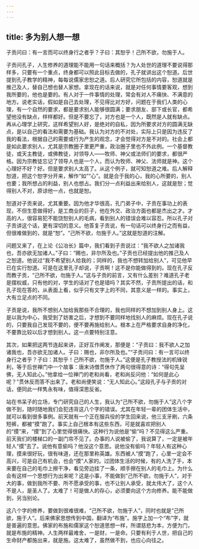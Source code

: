 ```yaml
---
---
---
```

title: 多为别人想一想
---




子贡问曰：有一言而可以终身行之者乎？子曰：其恕乎！己所不欲，勿施于人。

子贡问孔子，人生修养的道理能不能用一句话来概括？为人处世的道理不要说得那样多，只要有一个重点，终身都可以照此目标去做的，孔子就讲出这个恕道。后世提到孔子教学的精神，每每说儒家忠恕之道。后人研究它所包括的内容，恕道就是推己及人，替自己想也替人家想。拿现在的话来说，就是对任何事情要客观，想到我所要的，他也是要的。有人对于一件事情的处理，常会有对人不痛快、不满意的地方。说老实话，假如是自己去处理，不见得比对方好，问题在于我们人类的心理，有一个自然的要求，都是要求别人能够很圆满；要求朋友、部下或长官，都希望他没有缺点，样样都好。但是不要忘了，对方也是一个人，既然是人就有缺点。再从心理学上研究，这样希望别人好，是绝对的自私，因为所要求对方的圆满无缺点，是以自己的看法和需要为基础。我认为对方的不对处，实际上只是因为违反了我的看法，根据自己的需要或行为产生的观念，才会觉得对方是不对的。社会上都是如此要求别人，尤其是宗教圈子里更严重，政治圈子里也不外此例。一个基督教徒，或天主教徒，或佛教徒，对领导人——牧师、神父或法师们的要求，都很严格。因为宗教徒忘记了领导人也是一个人，而认为牧师、神父、法师就是神。这个心理好不好？好。但是要求别人太高了。从这个例子，就可知恕道之难。后人解释恕道，把这个恕字分开来，解作“如”“心”。就是合于我的心，我的心所要的，别人也要；我所想占的利益，别人也想占。我们分一点利益出来给别人，这就是恕；觉得别人不对，原谅他一点，也就是恕。

恕道对子贡来说，尤其重要。因为他才华很高，孔门弟子中，子贡在事功上的表现，不但生意做得好，是工商业的巨子，他在外交、政治方面也都是杰出之才。才高的人，很容易犯不能饶恕别人的毛病，看到别人的错误会难以容忍。所以孔子对子贡讲这个话，更有深切的意义。他答复子贡说，有一句话可以终身行之而有益，但很难做到的，就是“恕”。“己所不欲，勿施于人。”这就是恕道的注解。

问题又来了，在上论《公冶长》篇中，我们看到子贡说过：“我不欲人之加诸我也，吾亦欲无加诸人。”子曰：“赐也，非尔所及也。”子贡也已经提出他的推己及人之恕道。他说过“我不希望别人给我的；同样的，我也不想转加给别人”，可见他早已在实行恕道。可是在这里孔子却说，子贡啊！这不是你能做得到的。现在孔子反而教子贡，“己所不欲，勿施于人。”这与子贡的前言，又有什么差别？难道孔子老是摆权威，只有他的对，学生的话对了也是错吗？其实不然，子贡所提出的话，和孔子现在答的，从表面上看，似乎只有文字上的不同，其意义是一样的。事实上，大有立足点的不同。

子贡是说，我所不想别人加给我那些不合理的，我也同样的不想加到别人身上。这是以我为中心，我受到了妨害之后，才想到不要同样地找别人的麻烦。现在孔子说的，只要我自己发现不要的，便不要再施给别人。根本上在严格要求自身的净化，不要靠比较以后才想到别人。这一点要特别注意。

其次，如果把这两节连起来讲，正好互作阐发，那便是：“子贡曰：我不欲人之加诸我也，吾亦欲无加诸人。子曰：赐也，非尔所及也。”“子贡问曰：有一言可以终身行之者乎？子曰：其恕乎！己所不欲，勿施于人。”这便是孔子教授法的机锋锐利，等于后世禅门中一个故事：唐末诗僧贯休作了两句很得意的诗：“得句先呈佛，无人知此心。”他拿给一位禅门的老和尚看，老和尚反问他：“如何是此心呢？”贯休反而答不出来了。老和尚便笑说：“无人知此心。”这段孔子与子贡的对话，便同此一样隽永有味，值得深思反省。

站在书呆子的立场，专门研究自己的人生，我认为“己所不欲，勿施于人”这八个字做不到，随时随地我们会犯违背这八个字的错误。尤其在年轻一辈的团体生活中，就可以看到很多事例。前天就有一个正在服兵役的学生回来说，他三支牙刷，六条短裤，都被“摸”跑了。事实上自己根本有这些东西，可是就喜欢把别人的“摸”来，“摸”到了心里觉得很痛快。这种行为说他是“偷”吗？不见得这么严重。前天我们的楼梯口的一副门帘不见了。办事的人说被偷了，我说算了，一定是被年轻人“摸”去了。说他有意偷吗？他没这个意思。说他没有偷吗？年轻人有这种心理，摸来很好玩，很有味道，还在那里称英雄。东西被人“摸”跑了，心里一定会不高兴，可是自己有机会，也会“摸”人家的。过团体生活的时候，有的人洗了手，本来要在自己的毛巾上擦干净，看见旁边挂了一条，顺手擦在别人的毛巾上。为什么会有这样一个思想行为出来呢？这是小事，不能做到“己所不欲，勿施于人”，对于大的事，做到我所不要、所不愿承受的事，也不让别人承受，就太伟大了，这个人不是人，是圣人了。太难了！可是做人的存心，必须要向这个方向修养。能不能做到，另当别论。

这八个字的修养，要做到很难很难，“己所不欲，勿施于人”，同时也就是“己所欲，施于人”。后来佛家思想传到中国，翻译为“布施”。施字上加一个“布”字，就是普遍的意思。佛家的布施和儒家这个恕道思想一样，所谓慈悲为本，方便为门，就是布施的精神。人生两样最难舍，一是财，一是命。只要有利于人世，把自己的生命财产都施出来，就是施。这太难了，虽然做不到，也应心向往之。